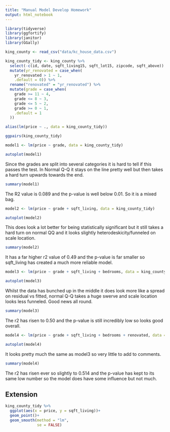 ```yaml
---
title: "Manual Model Develop Homework"
output: html_notebook
---
```


```r
library(tidyverse)
library(ggfortify)
library(janitor)
library(GGally)

king_county <- read_csv("data/kc_house_data.csv")
```

```r
king_county_tidy <- king_county %>% 
  select(-c(id, date, sqft_living15, sqft_lot15, zipcode, sqft_above)) %>% 
  mutate(yr_renovated = case_when(
    yr_renovated > 1 ~ 1,
    .default = 0)) %>% 
  rename("renovated" = "yr_renovated") %>% 
  mutate(grade = case_when(
    grade >= 11 ~ 4,
    grade <= 8 ~ 3,
    grade <= 5 ~ 2,
    grade >= 0 ~ 1,
    .default = 1
  ))
```

```r
alias(lm(price ~ ., data = king_county_tidy))
```

```r
ggpairs(king_county_tidy)
```

```r
model1 <- lm(price ~ grade, data = king_county_tidy)
```

```r
autoplot(model1)
```

Since the grades are split into several categories it is hard to tell if this passes the test. In Normal Q-Q it stays on the line pretty well but then takes a hard turn upwards towards the end. 

```r
summary(model1)
```

The R2 value is 0.089 and the p-value is well below 0.01. So it is a mixed bag. 
```r
model2 <- lm(price ~ grade + sqft_living, data = king_county_tidy)
```

```r
autoplot(model2)
```

This does look a lot better for being statistically significant but it still takes a hard turn on normal QQ and it looks slightly heterodeskicity/funneled on scale location.

```r
summary(model2)
```

It has a far higher r2 value of 0.49 and the p-value is far smaller so sqft_living has created a much more reliable model. 


```r
model3 <- lm(price ~ grade + sqft_living + bedrooms, data = king_county_tidy)
```

```r
autoplot(model3)
```

Whilst the data has bunched up in the middle it does look more like a spread on residual vs fitted, normal Q-Q takes a huge swerve and scale location looks less funneled. Good news all round.

```r
summary(model3)
```

The r2 has risen to 0.50 and the p-value is still incredibly low so looks good overall. 

```r
model4 <- lm(price ~ grade + sqft_living + bedrooms + renovated, data = king_county_tidy)
```

```r
autoplot(model4)
```

It looks pretty much the same as model3 so very little to add to comments.

```r
summary(model4)
```

The r2 has risen ever so slightly to 0.514 and the p-value has kept to its same low number so the model does have some influence but not much. 

## Extension 

```r
king_county_tidy %>% 
  ggplot(aes(x = price, y = sqft_living))+
  geom_point()+
  geom_smooth(method = "lm", 
              se = FALSE)
```


